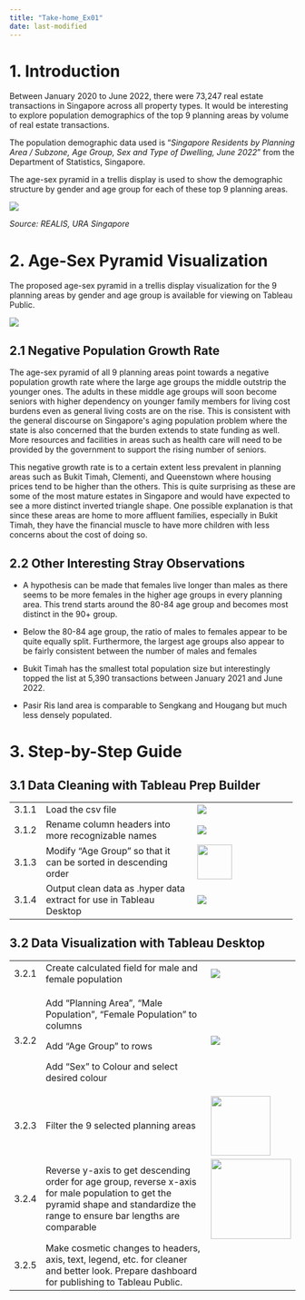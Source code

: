 ```yaml
---
title: "Take-home_Ex01"
date: last-modified
---
```


# **1. Introduction**

Between January 2020 to June 2022, there were 73,247 real estate transactions in Singapore across all property types. It would be interesting to explore population demographics of the top 9 planning areas by volume of real estate transactions.

The population demographic data used is "*Singapore Residents by Planning Area / Subzone, Age Group, Sex and Type of Dwelling, June 2022*" from the Department of Statistics, Singapore.

The age-sex pyramid in a trellis display is used to show the demographic structure by gender and age group for each of these top 9 planning areas.

![](images/HeatMap.png)

*Source: REALIS, URA Singapore*

# **2. Age-Sex Pyramid Visualization**

The proposed age-sex pyramid in a trellis display visualization for the 9 planning areas by gender and age group is available for viewing on Tableau Public.

![](images/ASP.png)

## 2.1 Negative Population Growth Rate

The age-sex pyramid of all 9 planning areas point towards a negative population growth rate where the large age groups the middle outstrip the younger ones. The adults in these middle age
groups will soon become seniors with higher dependency on younger family members for living cost burdens even as general living costs are on the rise. This is consistent with the general discourse on Singapore\'s aging population problem where the state is also concerned that the burden extends to state funding as well. More resources and facilities in areas such as health care will need to be provided by the government to support the rising number of seniors.

This negative growth rate is to a certain extent less prevalent in planning areas such as Bukit Timah, Clementi, and Queenstown where housing prices tend to be higher than the others. This is
quite surprising as these are some of the most mature estates in Singapore and would have expected to see a more distinct inverted triangle shape. One possible explanation is that since these areas are home to more affluent families, especially in Bukit Timah, they have the financial muscle to have more children with less concerns about the cost of doing so.

## 2.2 Other Interesting Stray Observations

-   A hypothesis can be made that females live longer than males as there seems to be more females in the higher age groups in every planning area. This trend starts around the 80-84 age group and becomes most distinct in the 90+ group.

-   Below the 80-84 age group, the ratio of males to females appear to be quite equally split. Furthermore, the largest age groups also appear to be fairly consistent between the number of males and females

-   Bukit Timah has the smallest total population size but interestingly topped the list at 5,390 transactions between January 2021 and June 2022.

-   Pasir Ris land area is comparable to Sengkang and Hougang but much less densely populated.

# **3. Step-by-Step Guide**

## 3.1 Data Cleaning with Tableau Prep Builder

+-------------+---------------------------------------------------------------------+----------------------------------------------+
| 3.1.1       | Load the csv file                                                   | ![](images/image-217311811.png)              |
+-------------+---------------------------------------------------------------------+----------------------------------------------+
| 3.1.2       | Rename column headers into more recognizable names                  | ![](images/image-566936197.png)              |
+-------------+---------------------------------------------------------------------+----------------------------------------------+
| 3.1.3       | Modify "Age Group" so that it can be sorted in descending order     | ![](images/image-1406478077.png){width="61"} |
+-------------+---------------------------------------------------------------------+----------------------------------------------+
| 3.1.4       | Output clean data as .hyper data extract for use in Tableau Desktop | ![](images/image-44611041.png)               |
+-------------+---------------------------------------------------------------------+----------------------------------------------+

## 3.2 Data Visualization with Tableau Desktop

+----------+----------------------------------------------------------------------------------------------------------------------------------------------------------------------------------+-----------------------------------------------+
| 3.2.1    | Create calculated field for male and female population                                                                                                                           | ![](images/image-325186948.png)               |
+----------+----------------------------------------------------------------------------------------------------------------------------------------------------------------------------------+-----------------------------------------------+
| 3.2.2    | Add "Planning Area", "Male Population", "Female Population" to columns                                                                                                           | ![](images/image-2082312666.png)              |
|          |                                                                                                                                                                                  |                                               |
|          | Add "Age Group" to rows                                                                                                                                                          |                                               |
|          |                                                                                                                                                                                  |                                               |
|          | Add "Sex" to Colour and select desired colour                                                                                                                                    |                                               |
+----------+----------------------------------------------------------------------------------------------------------------------------------------------------------------------------------+-----------------------------------------------+
| 3.2.3    | Filter the 9 selected planning areas                                                                                                                                             | ![](images/image-1716685073.png){width="105"} |
+----------+----------------------------------------------------------------------------------------------------------------------------------------------------------------------------------+-----------------------------------------------+
| 3.2.4    | Reverse y-axis to get descending order for age group, reverse x-axis for male population to get the pyramid shape and standardize the range to ensure bar lengths are comparable | ![](images/image-1424284316.png){width="141"} |
+----------+----------------------------------------------------------------------------------------------------------------------------------------------------------------------------------+-----------------------------------------------+
| 3.2.5    | Make cosmetic changes to headers, axis, text, legend, etc. for cleaner and better look. Prepare dashboard for publishing to Tableau Public.                                      |                                               |
+----------+----------------------------------------------------------------------------------------------------------------------------------------------------------------------------------+-----------------------------------------------+
